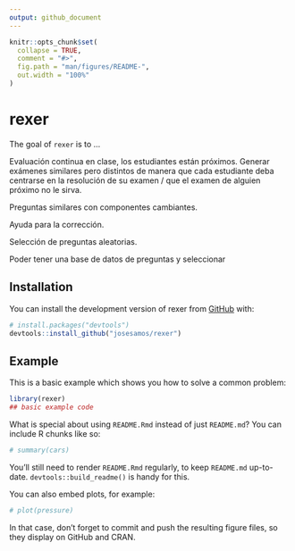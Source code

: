 ```yaml
---
output: github_document
---
```


<!-- README.md is generated from README.Rmd. Please edit that file -->

```r
knitr::opts_chunk$set(
  collapse = TRUE,
  comment = "#>",
  fig.path = "man/figures/README-",
  out.width = "100%"
)
```

# rexer

<!-- badges: start -->
<!-- badges: end -->

The goal of `rexer` is to ...

Evaluación continua en clase, los estudiantes están próximos. Generar exámenes similares pero distintos de manera que cada estudiante deba centrarse en la resolución de su examen / que el examen de alguien próximo no le sirva.

Preguntas similares con componentes cambiantes.

Ayuda para la corrección. 

Selección de preguntas aleatorias.

Poder tener una base de datos de preguntas y seleccionar 


## Installation

You can install the development version of rexer from [GitHub](https://github.com/) with:

``` r
# install.packages("devtools")
devtools::install_github("josesamos/rexer")
```

## Example

This is a basic example which shows you how to solve a common problem:

```r
library(rexer)
## basic example code
```

What is special about using `README.Rmd` instead of just `README.md`? You can include R chunks like so:

```r
# summary(cars)
```

You'll still need to render `README.Rmd` regularly, to keep `README.md` up-to-date. `devtools::build_readme()` is handy for this.

You can also embed plots, for example:

```r
# plot(pressure)
```

In that case, don't forget to commit and push the resulting figure files, so they display on GitHub and CRAN.
